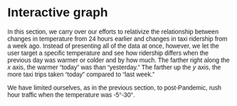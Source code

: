 # Interactive graph

In this section, we carry over our efforts to relativize the relationship 
between changes in temperature from 24 hours earlier and changes in taxi 
ridership from a week ago. 
Instead of presenting all of the data at once, however, we let the user target
a specific temperature and see how ridership differs when the previous day 
was warmer or colder and by how much. The farther right along the $x$ axis, 
the warmer “today” was than “yesterday.” The farther up the $y$ axis,
the more taxi trips taken “today” compared to “last week.”

We have limited ourselves, as in the previous section, to post-Pandemic, rush
hour traffic when the temperature was -5°-30°.

<style>
  * {
    font-family: sans-serif;
  }
</style> 

<div id="plot">
</div>

<script src="https://cdn.jsdelivr.net/npm/d3@7"></script>
<script src="scripts/myscript.js" type="module"></script>
